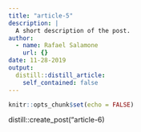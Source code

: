 ```yaml
---
title: "article-5"
description: |
  A short description of the post.
author:
  - name: Rafael Salamone
    url: {}
date: 11-28-2019
output:
  distill::distill_article:
    self_contained: false
---
```


```r
knitr::opts_chunk$set(echo = FALSE)
```

distill::create_post("article-6) 

